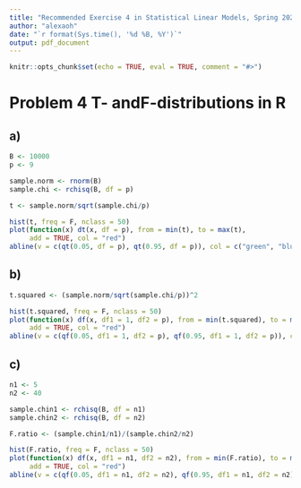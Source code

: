 ```yaml
---
title: "Recommended Exercise 4 in Statistical Linear Models, Spring 2021"
author: "alexaoh"
date: "`r format(Sys.time(), '%d %B, %Y')`"
output: pdf_document
---
```


```r
knitr::opts_chunk$set(echo = TRUE, eval = TRUE, comment = "#>")
```

# Problem 4 \hspace{3mm} T- andF-distributions in R

## a)
```r
B <- 10000
p <- 9

sample.norm <- rnorm(B)
sample.chi <- rchisq(B, df = p)

t <- sample.norm/sqrt(sample.chi/p)

hist(t, freq = F, nclass = 50)
plot(function(x) dt(x, df = p), from = min(t), to = max(t), 
     add = TRUE, col = "red")
abline(v = c(qt(0.05, df = p), qt(0.95, df = p)), col = c("green", "blue"))
```

## b)

```r
t.squared <- (sample.norm/sqrt(sample.chi/p))^2

hist(t.squared, freq = F, nclass = 50)
plot(function(x) df(x, df1 = 1, df2 = p), from = min(t.squared), to = max(t.squared), 
     add = TRUE, col = "red")
abline(v = c(qf(0.05, df1 = 1, df2 = p), qf(0.95, df1 = 1, df2 = p)), col = c("green", "blue"))
```

## c)

```r
n1 <- 5
n2 <- 40

sample.chin1 <- rchisq(B, df = n1)
sample.chin2 <- rchisq(B, df = n2)

F.ratio <- (sample.chin1/n1)/(sample.chin2/n2)

hist(F.ratio, freq = F, nclass = 50)
plot(function(x) df(x, df1 = n1, df2 = n2), from = min(F.ratio), to = max(F.ratio), 
     add = TRUE, col = "red")
abline(v = c(qf(0.05, df1 = n1, df2 = n2), qf(0.95, df1 = n1, df2 = n2)), col = c("green", "blue"))
```

